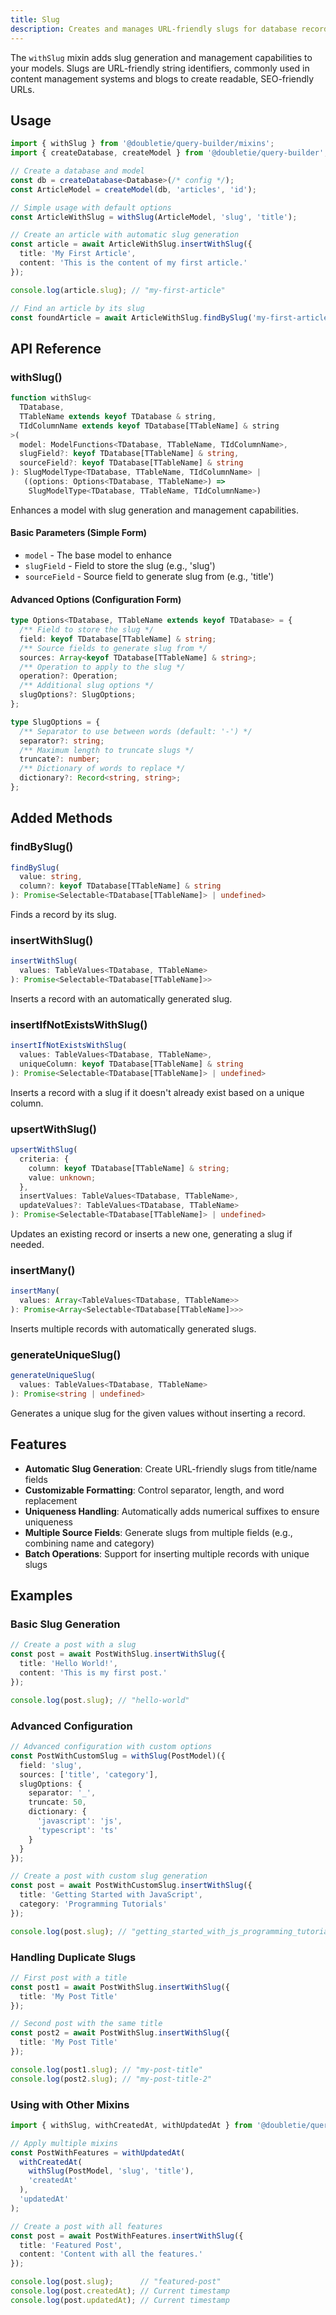 ```yaml
---
title: Slug
description: Creates and manages URL-friendly slugs for database records
---
```

The `withSlug` mixin adds slug generation and management capabilities to your models. Slugs are URL-friendly string identifiers, commonly used in content management systems and blogs to create readable, SEO-friendly URLs.

## Usage

```typescript
import { withSlug } from '@doubletie/query-builder/mixins';
import { createDatabase, createModel } from '@doubletie/query-builder';

// Create a database and model
const db = createDatabase<Database>(/* config */);
const ArticleModel = createModel(db, 'articles', 'id');

// Simple usage with default options
const ArticleWithSlug = withSlug(ArticleModel, 'slug', 'title');

// Create an article with automatic slug generation
const article = await ArticleWithSlug.insertWithSlug({
  title: 'My First Article',
  content: 'This is the content of my first article.'
});

console.log(article.slug); // "my-first-article"

// Find an article by its slug
const foundArticle = await ArticleWithSlug.findBySlug('my-first-article');
```

## API Reference

### withSlug()

```typescript
function withSlug<
  TDatabase,
  TTableName extends keyof TDatabase & string,
  TIdColumnName extends keyof TDatabase[TTableName] & string
>(
  model: ModelFunctions<TDatabase, TTableName, TIdColumnName>,
  slugField?: keyof TDatabase[TTableName] & string,
  sourceField?: keyof TDatabase[TTableName] & string
): SlugModelType<TDatabase, TTableName, TIdColumnName> | 
   ((options: Options<TDatabase, TTableName>) => 
    SlugModelType<TDatabase, TTableName, TIdColumnName>)
```

Enhances a model with slug generation and management capabilities.

#### Basic Parameters (Simple Form)

- `model` - The base model to enhance
- `slugField` - Field to store the slug (e.g., 'slug')
- `sourceField` - Source field to generate slug from (e.g., 'title')

#### Advanced Options (Configuration Form)

```typescript
type Options<TDatabase, TTableName extends keyof TDatabase> = {
  /** Field to store the slug */
  field: keyof TDatabase[TTableName] & string;
  /** Source fields to generate slug from */
  sources: Array<keyof TDatabase[TTableName] & string>;
  /** Operation to apply to the slug */
  operation?: Operation;
  /** Additional slug options */
  slugOptions?: SlugOptions;
};

type SlugOptions = {
  /** Separator to use between words (default: '-') */
  separator?: string;
  /** Maximum length to truncate slugs */
  truncate?: number;
  /** Dictionary of words to replace */
  dictionary?: Record<string, string>;
};
```

## Added Methods

### findBySlug()

```typescript
findBySlug(
  value: string,
  column?: keyof TDatabase[TTableName] & string
): Promise<Selectable<TDatabase[TTableName]> | undefined>
```

Finds a record by its slug.

### insertWithSlug()

```typescript
insertWithSlug(
  values: TableValues<TDatabase, TTableName>
): Promise<Selectable<TDatabase[TTableName]>>
```

Inserts a record with an automatically generated slug.

### insertIfNotExistsWithSlug()

```typescript
insertIfNotExistsWithSlug(
  values: TableValues<TDatabase, TTableName>,
  uniqueColumn: keyof TDatabase[TTableName] & string
): Promise<Selectable<TDatabase[TTableName]> | undefined>
```

Inserts a record with a slug if it doesn't already exist based on a unique column.

### upsertWithSlug()

```typescript
upsertWithSlug(
  criteria: {
    column: keyof TDatabase[TTableName] & string;
    value: unknown;
  },
  insertValues: TableValues<TDatabase, TTableName>,
  updateValues?: TableValues<TDatabase, TTableName>
): Promise<Selectable<TDatabase[TTableName]> | undefined>
```

Updates an existing record or inserts a new one, generating a slug if needed.

### insertMany()

```typescript
insertMany(
  values: Array<TableValues<TDatabase, TTableName>>
): Promise<Array<Selectable<TDatabase[TTableName]>>>
```

Inserts multiple records with automatically generated slugs.

### generateUniqueSlug()

```typescript
generateUniqueSlug(
  values: TableValues<TDatabase, TTableName>
): Promise<string | undefined>
```

Generates a unique slug for the given values without inserting a record.

## Features

- **Automatic Slug Generation**: Create URL-friendly slugs from title/name fields
- **Customizable Formatting**: Control separator, length, and word replacement
- **Uniqueness Handling**: Automatically adds numerical suffixes to ensure uniqueness
- **Multiple Source Fields**: Generate slugs from multiple fields (e.g., combining name and category)
- **Batch Operations**: Support for inserting multiple records with unique slugs

## Examples

### Basic Slug Generation

```typescript
// Create a post with a slug
const post = await PostWithSlug.insertWithSlug({
  title: 'Hello World!',
  content: 'This is my first post.'
});

console.log(post.slug); // "hello-world"
```

### Advanced Configuration

```typescript
// Advanced configuration with custom options
const PostWithCustomSlug = withSlug(PostModel)({
  field: 'slug',
  sources: ['title', 'category'],
  slugOptions: {
    separator: '_',
    truncate: 50,
    dictionary: {
      'javascript': 'js',
      'typescript': 'ts'
    }
  }
});

// Create a post with custom slug generation
const post = await PostWithCustomSlug.insertWithSlug({
  title: 'Getting Started with JavaScript',
  category: 'Programming Tutorials'
});

console.log(post.slug); // "getting_started_with_js_programming_tutorials"
```

### Handling Duplicate Slugs

```typescript
// First post with a title
const post1 = await PostWithSlug.insertWithSlug({
  title: 'My Post Title'
});

// Second post with the same title
const post2 = await PostWithSlug.insertWithSlug({
  title: 'My Post Title'
});

console.log(post1.slug); // "my-post-title"
console.log(post2.slug); // "my-post-title-2"
```

### Using with Other Mixins

```typescript
import { withSlug, withCreatedAt, withUpdatedAt } from '@doubletie/query-builder/mixins';

// Apply multiple mixins
const PostWithFeatures = withUpdatedAt(
  withCreatedAt(
    withSlug(PostModel, 'slug', 'title'),
    'createdAt'
  ),
  'updatedAt'
);

// Create a post with all features
const post = await PostWithFeatures.insertWithSlug({
  title: 'Featured Post',
  content: 'Content with all the features.'
});

console.log(post.slug);      // "featured-post"
console.log(post.createdAt); // Current timestamp
console.log(post.updatedAt); // Current timestamp
```